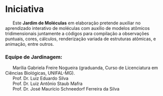 # Iniciativa {.unnumbered}

|       Este **Jardim de Moléculas** em elaboração pretende auxiliar no aprendizado interativo de moléculas com auxílio de modelos atômicos tridimensionais juntamente a  códigos para compilação a observações puntuais, cores, cálculos, renderização variada de estruturas atômicas, e animação, entre outros.

### Equipe de Jardinagem:

|       Marília Gabriela Freire Nogueira (graduanda, Curso de Licenciatura em Ciências Biológicas, UNIFAL-MG).
|       Prof. Dr. Luiz Eduardo Silva
|       Prof. Dr. Luiz Antônio Staub Mafra
|       Prof. Dr. José Maurício Schneedorf Ferreira da Silva